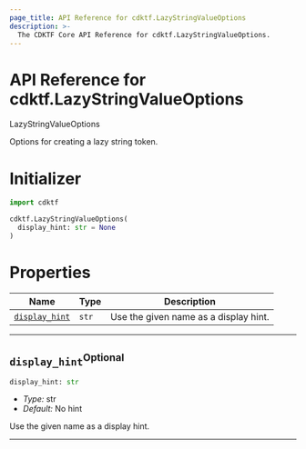 ```yaml
---
page_title: API Reference for cdktf.LazyStringValueOptions
description: >-
  The CDKTF Core API Reference for cdktf.LazyStringValueOptions.
---
```


<!-- This file is generated through yarn generate-docs -->

# API Reference for cdktf.LazyStringValueOptions

   LazyStringValueOptions <a name="LazyStringValueOptions" id="cdktf.LazyStringValueOptions"></a>
  
  Options for creating a lazy string token.
  
  # Initializer <a name="Initializer" id="cdktf.LazyStringValueOptions.Initializer"></a>
  
  ```python
  import cdktf
  
  cdktf.LazyStringValueOptions(
    display_hint: str = None
  )
  ```
  
  # Properties <a name="Properties" id="Properties"></a>
  
  | **Name** | **Type** | **Description** |
  | --- | --- | --- |
  | <code><a href="#cdktf.LazyStringValueOptions.property.displayHint">display_hint</a></code> | <code>str</code> | Use the given name as a display hint. |
  
  ---
  
  ## `display_hint`<sup>Optional</sup> <a name="display_hint" id="cdktf.LazyStringValueOptions.property.displayHint"></a>
  
  ```python
  display_hint: str
  ```
  
  - *Type:* str
  - *Default:* No hint
  
  Use the given name as a display hint.
  
  ---
  
